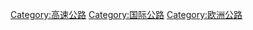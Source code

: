 {{Commonscat|International E-road network}}

[[Category:高速公路|Category:高速公路]]
[[Category:国际公路|Category:国际公路]]
[[Category:欧洲公路|Category:欧洲公路]]